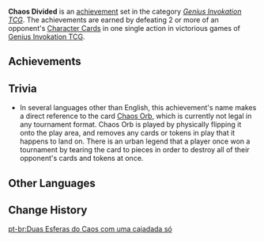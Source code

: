 {{Achievement Set Infobox
|title        = 
|primogems    = {{Achievement/Primogems|Chaos Divided}}
|total        = {{Achievement/Total|Chaos Divided}}
|category     = Genius Invokation TCG (Achievement)
}}
'''Chaos Divided''' is an [[achievement]] set in the category ''[[Genius Invokation TCG (Achievement)|Genius Invokation TCG]]''. The achievements are earned by defeating 2 or more of an opponent's [[Character Card]]s in one single action in victorious games of [[Genius Invokation TCG]].

==Achievements==
{{Achievements by Category Table|Chaos Divided}}
<!--
==Notes==
* -->
==Trivia==
* In several languages other than English, this achievement's name makes a direct reference to the ''{{w|Magic: The Gathering}}'' card [[w:c:mtg:Chaos Orb|Chaos Orb]], which is currently not legal in any tournament format. Chaos Orb is played by physically flipping it onto the play area, and removes any cards or tokens in play that it happens to land on. There is an urban legend that a player once won a tournament by tearing the card to pieces in order to destroy all of their opponent's cards and tokens at once.

==Other Languages==
{{Other Languages
|en      = Chaos Divided
|zhs     = 一撕两半混沌球
|zhs_rm  = Yīsī Liǎngbàn Hùndùn-qiú
|zht     = 一撕兩半混沌球
|zht_rm  = Yīsī Liǎngbàn Hùndùn-qiú
|zh_tl   = Chaos Orb, Torn in Half
|ja      = バラバラにされたカオスオーブ
|ja_rm   = Parapara ni Sareta Kaosu Oobu
|ja_tl   = Chaos Orb, Torn to Pieces
|ko      = 찢어진 카오스 오브
|ko_rm   = Jjijeojin Kaoseu Obeu
|ko_tl   = Torn Chaos Orb
|es      = Esfera del caos dividida
|es_tl   = Sphere of Divided Chaos
|fr      = D'un tour deux méchants
|fr_tl   = (Kill) Two Villains With One Trick
|ru      = Разлом хаоса
|ru_tl   = Chaos Fault
|th      = หนึ่งเดียวสะบั้นสอง
|th_rm   = 
|th_tl   = 
|vi      = Chia Đôi Vùng Hỗn Mang
|vi_tl   = 
|de      = Zwei Fliegen mit einer Klappe
|de_tl   = Two Flies with One Stone
|de_note = Same idiomatic meaning as "[[wiktionary:kill two birds with one stone|Kill Two Birds with One Stone]]".
|id      = Sekali Mendayung Dua Tiga Pulau Terlampaui
|id_tl   = Once Rowing, Two (and) Three Islands are Passed
|id_note = It is an Indonesian proverb. The English equivalent to this proverb is "[[wiktionary:kill two birds with one stone|Kill Two Birds with One Stone]]"
|pt      = Duas Esferas do Caos com uma cajadada só
|pt_tl   = 
|tr      = Kaos Bölünmesi
|tr_tl   = 
|it      = Caos diviso
|it_tl   = Chaos Divided
}}

==Change History==
{{Change History|3.3}}
<!--
==References==
{{Reflist}}
-->

[[pt-br:Duas Esferas do Caos com uma cajadada só]]